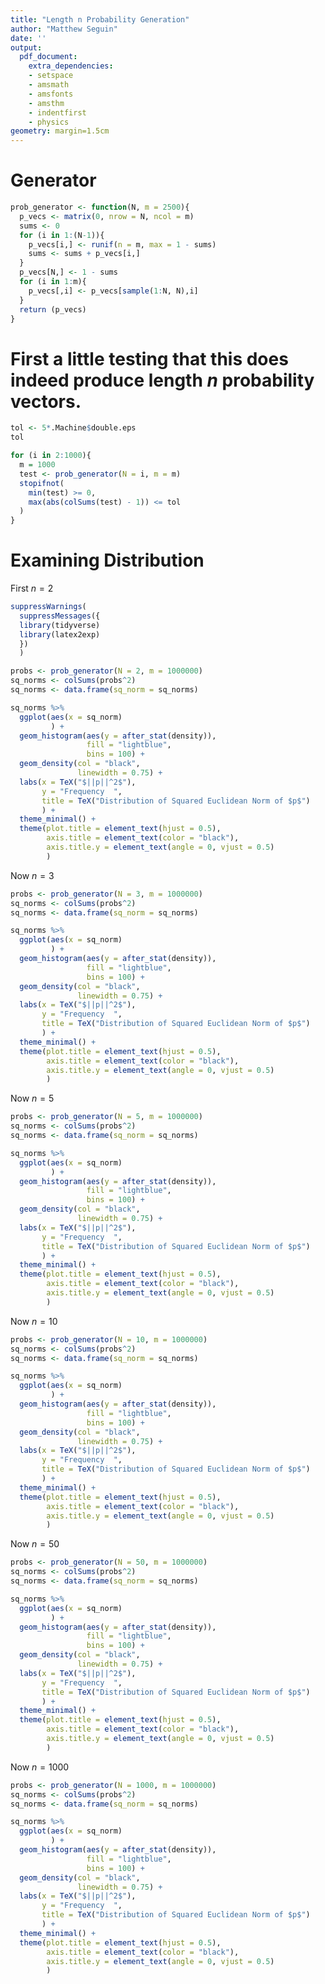 ---
title: "Length n Probability Generation"
author: "Matthew Seguin"
date: ''
output:
  pdf_document:
    extra_dependencies:
    - setspace
    - amsmath
    - amsfonts
    - amsthm
    - indentfirst
    - physics
geometry: margin=1.5cm
---

\begin{center}
Here I will show how to generate a random set of probability vectors (arbitrary length $n$). The entries are chosen uniformly from 0 to the left over probability after the previous ones have been chosen then the order is randomized otherwise we will get a pattern of (generally) smaller probabilities near the end.
\end{center}

# Generator

```{r}
prob_generator <- function(N, m = 2500){
  p_vecs <- matrix(0, nrow = N, ncol = m)
  sums <- 0
  for (i in 1:(N-1)){
    p_vecs[i,] <- runif(n = m, max = 1 - sums)
    sums <- sums + p_vecs[i,]
  }
  p_vecs[N,] <- 1 - sums
  for (i in 1:m){
    p_vecs[,i] <- p_vecs[sample(1:N, N),i]
  }
  return (p_vecs)
}
```

\begin{center}
Quickly note that this actually generates an $n-1$ dimensional vector since once we know $n-1$ values in the vector the final value must make it sum to 1 and hence is fixed. So $n-1$ values are free while one is constrained.
\end{center}

# First a little testing that this does indeed produce length $n$ probability vectors.

\begin{center}
There is always an issue when it comes to machine precision of floating point numbers so that sums can not be exactly one but we can make a simple tolerance based on machine epsilon.
\end{center}

```{r}
tol <- 5*.Machine$double.eps
tol

for (i in 2:1000){
  m = 1000
  test <- prob_generator(N = i, m = m)
  stopifnot(
    min(test) >= 0,
    max(abs(colSums(test) - 1)) <= tol
  )
}
```

\begin{center}
As there are no errors we can see that all of these have non-negative probabilities and that they sum to 1 (within our tolerance based on machine imprecision) and hence define length $n$ probability vectors.
\end{center}

# Examining Distribution

\begin{center}
The first thing to note is that this generation process for $p = (p_1, ..., p_n)$ is equivalent to that of generating $W_1, ..., W_n\overset{\mbox{iid}}{\sim}\mbox{Exponential}(\lambda) =\mbox{Gamma}(1,\lambda)$ then considering the distribution of $(L_1, ..., L_n) =\frac{(W_1, ..., W_n)}{W_1 + ... + W_n}\sim\mbox{Dirichlet}(1, ..., 1)$ by the properties of the order statistics for uniform random variables. Therefore we know $p = (p_1, ..., p_n)\sim\mbox{Dirichlet}(1, ..., 1)$ and hence:
\[f_p (p_1, ..., p_n) = (n-1)!\:I\Big{(}\sum_{i=1}^n p_i = 1\Big{)}\prod_{i=1}^{n-1} I(p_i\geq 0)\]
Meaning that $p$ is uniform over the $n-1$ dimensional simplex (a desirable result).
\\Below are some graphs to analyze the distribution of $||p||^2$.
\end{center}
First $n=2$

```{r}
suppressWarnings(
  suppressMessages({
  library(tidyverse)
  library(latex2exp)
  })
  )

probs <- prob_generator(N = 2, m = 1000000)
sq_norms <- colSums(probs^2)
sq_norms <- data.frame(sq_norm = sq_norms)

sq_norms %>%
  ggplot(aes(x = sq_norm)
         ) +
  geom_histogram(aes(y = after_stat(density)),
                 fill = "lightblue",
                 bins = 100) +
  geom_density(col = "black",
               linewidth = 0.75) +
  labs(x = TeX("$||p||^2$"),
       y = "Frequency  ",
       title = TeX("Distribution of Squared Euclidean Norm of $p$")
       ) +
  theme_minimal() +
  theme(plot.title = element_text(hjust = 0.5),
        axis.title = element_text(color = "black"),
        axis.title.y = element_text(angle = 0, vjust = 0.5)
        )
```

\begin{center}
Comment.
\end{center}
Now $n=3$

```{r}
probs <- prob_generator(N = 3, m = 1000000)
sq_norms <- colSums(probs^2)
sq_norms <- data.frame(sq_norm = sq_norms)

sq_norms %>%
  ggplot(aes(x = sq_norm)
         ) +
  geom_histogram(aes(y = after_stat(density)),
                 fill = "lightblue",
                 bins = 100) +
  geom_density(col = "black",
               linewidth = 0.75) +
  labs(x = TeX("$||p||^2$"),
       y = "Frequency  ",
       title = TeX("Distribution of Squared Euclidean Norm of $p$")
       ) +
  theme_minimal() +
  theme(plot.title = element_text(hjust = 0.5),
        axis.title = element_text(color = "black"),
        axis.title.y = element_text(angle = 0, vjust = 0.5)
        )
```

\begin{center}
Comment.
\end{center}
Now $n=5$

```{r}
probs <- prob_generator(N = 5, m = 1000000)
sq_norms <- colSums(probs^2)
sq_norms <- data.frame(sq_norm = sq_norms)

sq_norms %>%
  ggplot(aes(x = sq_norm)
         ) +
  geom_histogram(aes(y = after_stat(density)),
                 fill = "lightblue",
                 bins = 100) +
  geom_density(col = "black",
               linewidth = 0.75) +
  labs(x = TeX("$||p||^2$"),
       y = "Frequency  ",
       title = TeX("Distribution of Squared Euclidean Norm of $p$")
       ) +
  theme_minimal() +
  theme(plot.title = element_text(hjust = 0.5),
        axis.title = element_text(color = "black"),
        axis.title.y = element_text(angle = 0, vjust = 0.5)
        )
```

\begin{center}
Comment.
\end{center}
Now $n=10$

```{r}
probs <- prob_generator(N = 10, m = 1000000)
sq_norms <- colSums(probs^2)
sq_norms <- data.frame(sq_norm = sq_norms)

sq_norms %>%
  ggplot(aes(x = sq_norm)
         ) +
  geom_histogram(aes(y = after_stat(density)),
                 fill = "lightblue",
                 bins = 100) +
  geom_density(col = "black",
               linewidth = 0.75) +
  labs(x = TeX("$||p||^2$"),
       y = "Frequency  ",
       title = TeX("Distribution of Squared Euclidean Norm of $p$")
       ) +
  theme_minimal() +
  theme(plot.title = element_text(hjust = 0.5),
        axis.title = element_text(color = "black"),
        axis.title.y = element_text(angle = 0, vjust = 0.5)
        )
```

\begin{center}
Comment.
\end{center}
Now $n=50$

```{r}
probs <- prob_generator(N = 50, m = 1000000)
sq_norms <- colSums(probs^2)
sq_norms <- data.frame(sq_norm = sq_norms)

sq_norms %>%
  ggplot(aes(x = sq_norm)
         ) +
  geom_histogram(aes(y = after_stat(density)),
                 fill = "lightblue",
                 bins = 100) +
  geom_density(col = "black",
               linewidth = 0.75) +
  labs(x = TeX("$||p||^2$"),
       y = "Frequency  ",
       title = TeX("Distribution of Squared Euclidean Norm of $p$")
       ) +
  theme_minimal() +
  theme(plot.title = element_text(hjust = 0.5),
        axis.title = element_text(color = "black"),
        axis.title.y = element_text(angle = 0, vjust = 0.5)
        )
```

\begin{center}
Comment.
\end{center}
Now $n=1000$

```{r}
probs <- prob_generator(N = 1000, m = 1000000)
sq_norms <- colSums(probs^2)
sq_norms <- data.frame(sq_norm = sq_norms)

sq_norms %>%
  ggplot(aes(x = sq_norm)
         ) +
  geom_histogram(aes(y = after_stat(density)),
                 fill = "lightblue",
                 bins = 100) +
  geom_density(col = "black",
               linewidth = 0.75) +
  labs(x = TeX("$||p||^2$"),
       y = "Frequency  ",
       title = TeX("Distribution of Squared Euclidean Norm of $p$")
       ) +
  theme_minimal() +
  theme(plot.title = element_text(hjust = 0.5),
        axis.title = element_text(color = "black"),
        axis.title.y = element_text(angle = 0, vjust = 0.5)
        )
```

\begin{center}
Comment.
\end{center}